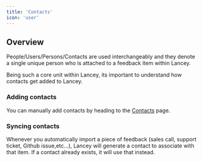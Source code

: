 ```yaml
---
title: 'Contacts'
icon: 'user'
---
```


## Overview

People/Users/Persons/Contacts are used interchangeably and they denote a single unique person who is attached to a feedback item within Lancey.

Being such a core unit within Lancey, its important to understand how contacts get added to Lancey.

### Adding contacts

You can manually add contacts by heading to the [Contacts](https://app.lancey.ai/contacts/people/views/all) page.

### Syncing contacts

Whenever you automatically import a piece of feedback (sales call, support ticket, Github issue,etc...), Lancey will generate a contact to associate with that item. If a contact already exists, it will use that instead.